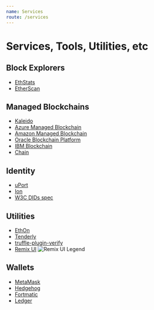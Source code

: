 ```yaml
---
name: Services
route: /services
---
```


# Services, Tools, Utilities, etc

## Block Explorers

- [EthStats](https://ethstats.io/)
- [EtherScan](https://etherscan.io/)

## Managed Blockchains

- [Kaleido](https://kaleido.io/)
- [Azure Managed Blockchain](https://azure.microsoft.com/en-us/solutions/blockchain/)
- [Amazon Managed Blockchain](https://aws.amazon.com/managed-blockchain/)
- [Oracle Blockchain Platform](https://www.oracle.com/cloud/blockchain/)
- [IBM Blockchain](https://www.ibm.com/blockchain)
- [Chain](https://chain.com/)

## Identity

- [uPort](https://www.uport.me/)
- [Ion](https://github.com/decentralized-identity/ion/)
- [W3C DIDs spec](https://w3c-ccg.github.io/did-spec/)

## Utilities

- [EthOn](https://ethon.consensys.net/)
- [Tenderly](https://tenderly.dev/)
- [truffle-plugin-verify](https://github.com/rkalis/truffle-plugin-verify#readme)
- [Remix UI](http://remix.ethereum.org/#optimize=false&version=soljson-v0.5.1+commit.c8a2cb62.js)
![Remix UI Legend](https://github.com/truffleuniversity/resources/blob/master/Remix%20Window.png)


## Wallets

- [MetaMask](https://metamask.io)
- [Hedgehog](https://hedgehog.audius.co)
- [Fortmatic](https://fortmatic.com/)
- [Ledger](https://www.ledger.com/)
